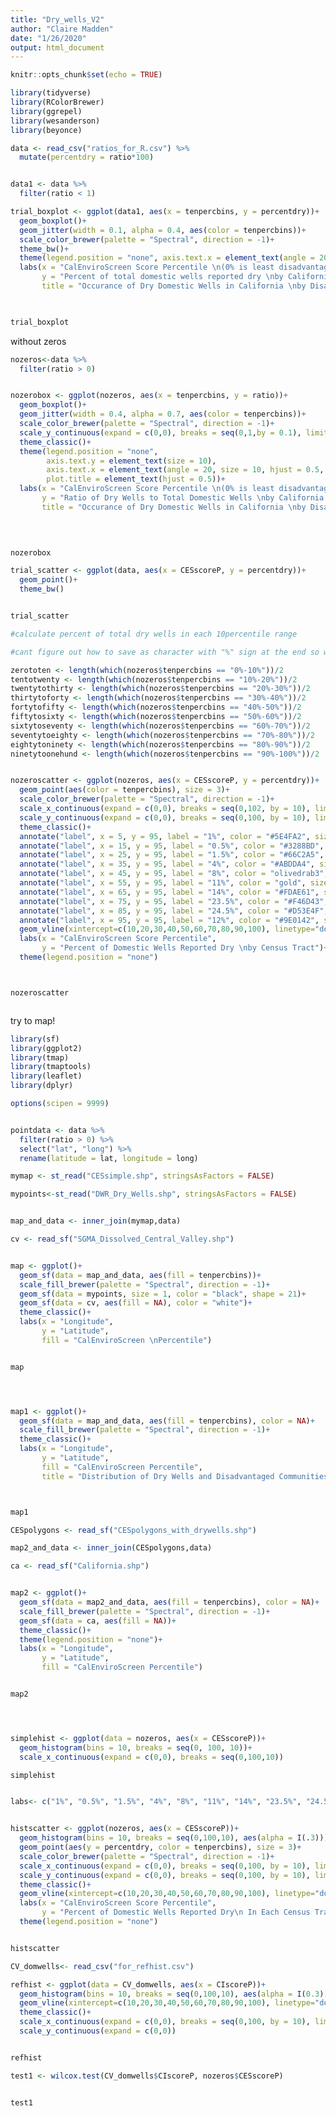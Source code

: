 ```yaml
---
title: "Dry_wells_V2"
author: "Claire Madden"
date: "1/26/2020"
output: html_document
---
```


```r
knitr::opts_chunk$set(echo = TRUE)
```






```r

library(tidyverse)
library(RColorBrewer)
library(ggrepel)
library(wesanderson)
library(beyonce)

data <- read_csv("ratios_for_R.csv") %>%
  mutate(percentdry = ratio*100)


data1 <- data %>% 
  filter(ratio < 1)

```


```r

trial_boxplot <- ggplot(data1, aes(x = tenpercbins, y = percentdry))+
  geom_boxplot()+
  geom_jitter(width = 0.1, alpha = 0.4, aes(color = tenpercbins))+
  scale_color_brewer(palette = "Spectral", direction = -1)+
  theme_bw()+
  theme(legend.position = "none", axis.text.x = element_text(angle = 20, size = 8, hjust = 1))+
  labs(x = "CalEnviroScreen Score Percentile \n(0% is least disadvantaged, 100% is most disadvantaged)", 
       y = "Percent of total domestic wells reported dry \nby California census tract", 
       title = "Occurance of Dry Domestic Wells in California \nby Disadvantaged Community Score")
  


trial_boxplot
```






without zeros

```r



nozeros<-data %>% 
  filter(ratio > 0)


nozerobox <- ggplot(nozeros, aes(x = tenpercbins, y = ratio))+
  geom_boxplot()+
  geom_jitter(width = 0.4, alpha = 0.7, aes(color = tenpercbins))+
  scale_color_brewer(palette = "Spectral", direction = -1)+
  scale_y_continuous(expand = c(0,0), breaks = seq(0,1,by = 0.1), limits = c(0,1))+
  theme_classic()+
  theme(legend.position = "none", 
        axis.text.y = element_text(size = 10),
        axis.text.x = element_text(angle = 20, size = 10, hjust = 0.5, vjust = 0.8), 
        plot.title = element_text(hjust = 0.5))+
  labs(x = "CalEnviroScreen Score Percentile \n(0% is least disadvantaged, 100% is most disadvantaged)", 
       y = "Ratio of Dry Wells to Total Domestic Wells \nby California Census Tract", 
       title = "Occurance of Dry Domestic Wells in California \nby Disadvantaged Community Rank")
  
  


nozerobox
```



```r

trial_scatter <- ggplot(data, aes(x = CESscoreP, y = percentdry))+
  geom_point()+
  theme_bw()


trial_scatter
```

```r

#calculate percent of total dry wells in each 10percentile range

#cant figure out how to save as character with "%" sign at the end so will have to manually input each percentage to the labels below

zerototen <- length(which(nozeros$tenpercbins == "0%-10%"))/2
tentotwenty <- length(which(nozeros$tenpercbins == "10%-20%"))/2
twentytothirty <- length(which(nozeros$tenpercbins == "20%-30%"))/2
thirtytoforty <- length(which(nozeros$tenpercbins == "30%-40%"))/2
fortytofifty <- length(which(nozeros$tenpercbins == "40%-50%"))/2
fiftytosixty <- length(which(nozeros$tenpercbins == "50%-60%"))/2
sixtytoseventy <- length(which(nozeros$tenpercbins == "60%-70%"))/2
seventytoeighty <- length(which(nozeros$tenpercbins == "70%-80%"))/2
eightytoninety <- length(which(nozeros$tenpercbins == "80%-90%"))/2
ninetytoonehund <- length(which(nozeros$tenpercbins == "90%-100%"))/2
```



```r
```


```r
nozeroscatter <- ggplot(nozeros, aes(x = CESscoreP, y = percentdry))+
  geom_point(aes(color = tenpercbins), size = 3)+
  scale_color_brewer(palette = "Spectral", direction = -1)+
  scale_x_continuous(expand = c(0,0), breaks = seq(0,102, by = 10), limits = c(0,102))+
  scale_y_continuous(expand = c(0,0), breaks = seq(0,100, by = 10), limits = c(0,100))+
  theme_classic()+
  annotate("label", x = 5, y = 95, label = "1%", color = "#5E4FA2", size = 6)+
  annotate("label", x = 15, y = 95, label = "0.5%", color = "#3288BD", size = 6)+
  annotate("label", x = 25, y = 95, label = "1.5%", color = "#66C2A5", size = 6)+
  annotate("label", x = 35, y = 95, label = "4%", color = "#ABDDA4", size = 6)+
  annotate("label", x = 45, y = 95, label = "8%", color = "olivedrab3", size = 6)+
  annotate("label", x = 55, y = 95, label = "11%", color = "gold", size = 6)+
  annotate("label", x = 65, y = 95, label = "14%", color = "#FDAE61", size = 6)+
  annotate("label", x = 75, y = 95, label = "23.5%", color = "#F46D43", size = 6)+
  annotate("label", x = 85, y = 95, label = "24.5%", color = "#D53E4F", size = 6)+
  annotate("label", x = 95, y = 95, label = "12%", color = "#9E0142", size = 6)+
  geom_vline(xintercept=c(10,20,30,40,50,60,70,80,90,100), linetype="dotted", color = "grey30")+
  labs(x = "CalEnviroScreen Score Percentile",
       y = "Percent of Domestic Wells Reported Dry \nby Census Tract")+
  theme(legend.position = "none")



nozeroscatter
```


```r
```



try to map!


```r


library(sf)
library(ggplot2)
library(tmap)
library(tmaptools)
library(leaflet)
library(dplyr)

options(scipen = 9999)


pointdata <- data %>% 
  filter(ratio > 0) %>% 
  select("lat", "long") %>% 
  rename(latitude = lat, longitude = long)

mymap <- st_read("CESsimple.shp", stringsAsFactors = FALSE) 

mypoints<-st_read("DWR_Dry_Wells.shp", stringsAsFactors = FALSE)


map_and_data <- inner_join(mymap,data)

cv <- read_sf("SGMA_Dissolved_Central_Valley.shp")


map <- ggplot()+
  geom_sf(data = map_and_data, aes(fill = tenpercbins))+
  scale_fill_brewer(palette = "Spectral", direction = -1)+
  geom_sf(data = mypoints, size = 1, color = "black", shape = 21)+
  geom_sf(data = cv, aes(fill = NA), color = "white")+
  theme_classic()+
  labs(x = "Longitude",
       y = "Latitude",
       fill = "CalEnviroScreen \nPercentile")


map





```












```r


map1 <- ggplot()+
  geom_sf(data = map_and_data, aes(fill = tenpercbins), color = NA)+
  scale_fill_brewer(palette = "Spectral", direction = -1)+
  theme_classic()+
  labs(x = "Longitude",
       y = "Latitude",
       fill = "CalEnviroScreen Percentile",
       title = "Distribution of Dry Wells and Disadvantaged Communities in California")



map1

```




```r


CESpolygons <- read_sf("CESpolygons_with_drywells.shp")

map2_and_data <- inner_join(CESpolygons,data)

ca <- read_sf("California.shp")


map2 <- ggplot()+
  geom_sf(data = map2_and_data, aes(fill = tenpercbins), color = NA)+
  scale_fill_brewer(palette = "Spectral", direction = -1)+
  geom_sf(data = ca, aes(fill = NA))+
  theme_classic()+
  theme(legend.position = "none")+
  labs(x = "Longitude",
       y = "Latitude",
       fill = "CalEnviroScreen Percentile")


map2





```

```r

simplehist <- ggplot(data = nozeros, aes(x = CESscoreP))+
  geom_histogram(bins = 10, breaks = seq(0, 100, 10))+
  scale_x_continuous(expand = c(0,0), breaks = seq(0,100,10))

simplehist


labs<- c("1%", "0.5%", "1.5%", "4%", "8%", "11%", "14%", "23.5%", "24.5%", "12%")


histscatter <- ggplot(nozeros, aes(x = CESscoreP))+
  geom_histogram(bins = 10, breaks = seq(0,100,10), aes(alpha = I(.3)))+
  geom_point(aes(y = percentdry, color = tenpercbins), size = 3)+
  scale_color_brewer(palette = "Spectral", direction = -1)+
  scale_x_continuous(expand = c(0,0), breaks = seq(0,100, by = 10), limits = c(0,100))+
  scale_y_continuous(expand = c(0,0), breaks = seq(0,100, by = 10), limits = c(0,100), sec.axis = sec_axis(~. *0.5, name = "Percent of Census Tracts With\nAt Least One Reported Dry Well (bars)"))+
  theme_classic()+
  geom_vline(xintercept=c(10,20,30,40,50,60,70,80,90,100), linetype="dotted", color = "grey30")+
  labs(x = "CalEnviroScreen Score Percentile",
       y = "Percent of Domestic Wells Reported Dry\n In Each Census Tract (points)")+
  theme(legend.position = "none")


histscatter


```







```r
 

CV_domwells<- read_csv("for_refhist.csv")

refhist <- ggplot(data = CV_domwells, aes(x = CIscoreP))+
  geom_histogram(bins = 10, breaks = seq(0,100,10), aes(alpha = I(0.3)))+
  geom_vline(xintercept=c(10,20,30,40,50,60,70,80,90,100), linetype="dotted", color = "grey30")+
  theme_classic()+
  scale_x_continuous(expand = c(0,0), breaks = seq(0,100, by = 10), limits = c(0,100))+
  scale_y_continuous(expand = c(0,0))


refhist

```



```r

test1 <- wilcox.test(CV_domwells$CIscoreP, nozeros$CESscoreP)


test1





```
















